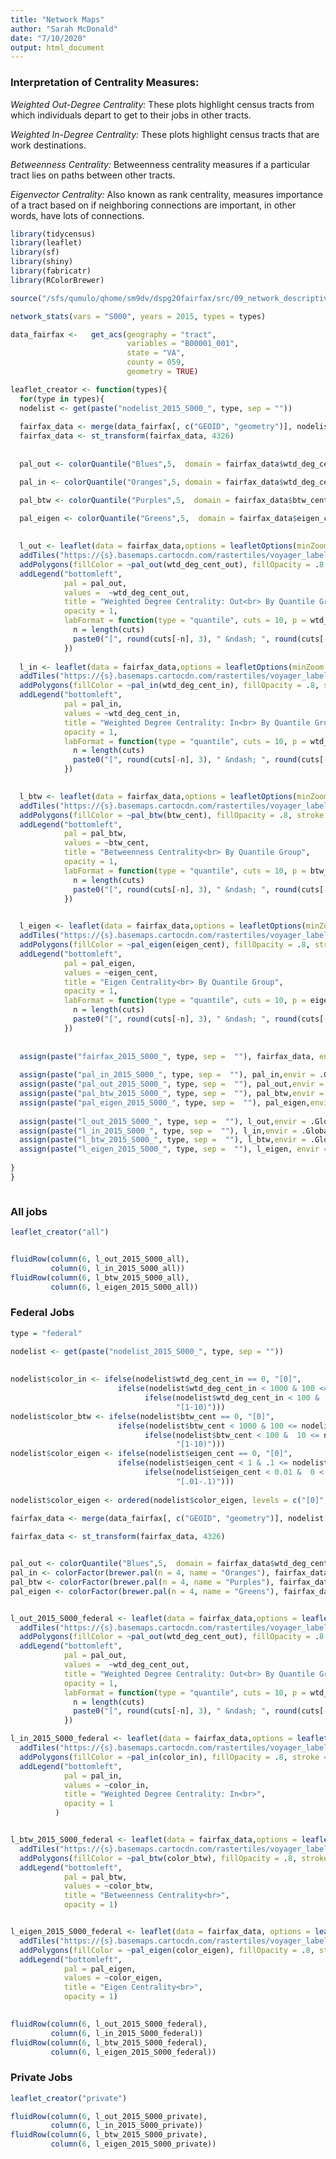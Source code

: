 ```yaml
---
title: "Network Maps"
author: "Sarah McDonald"
date: "7/10/2020"
output: html_document
---
```


### Interpretation of Centrality Measures:

_Weighted Out-Degree Centrality:_ These plots highlight census tracts from which individuals depart to get to their jobs in other tracts.

_Weighted In-Degree Centrality:_ These plots highlight census tracts that are work destinations.

_Betweenness Centrality:_ Betweenness centrality measures if a particular tract lies on paths between other tracts. 

_Eigenvector Centrality:_ Also known as rank centrality, measures importance of a tract based on if neighboring connections are important, in other words, have lots of connections.

```r
library(tidycensus)
library(leaflet)
library(sf)
library(shiny)
library(fabricatr)
library(RColorBrewer)

source("/sfs/qumulo/qhome/sm9dv/dspg20fairfax/src/09_network_descriptives/network_functions.R")

network_stats(vars = "S000", years = 2015, types = types)

data_fairfax <-   get_acs(geography = "tract",
                          variables = "B00001_001",
                          state = "VA",
                          county = 059, 
                          geometry = TRUE)

leaflet_creator <- function(types){
  for(type in types){
  nodelist <- get(paste("nodelist_2015_S000_", type, sep = ""))
  
  fairfax_data <- merge(data_fairfax[, c("GEOID", "geometry")], nodelist[, c("tract", "wtd_deg_cent_out", "wtd_deg_cent_in", "btw_cent", "eigen_cent")], by.x= "GEOID", by.y = "tract", all = TRUE)
  fairfax_data <- st_transform(fairfax_data, 4326)
  
  
  pal_out <- colorQuantile("Blues",5,  domain = fairfax_data$wtd_deg_cent_out)

  pal_in <- colorQuantile("Oranges",5, domain = fairfax_data$wtd_deg_cent_in)

  pal_btw <- colorQuantile("Purples",5,  domain = fairfax_data$btw_cent)

  pal_eigen <- colorQuantile("Greens",5,  domain = fairfax_data$eigen_cent)
  
  
  l_out <- leaflet(data = fairfax_data,options = leafletOptions(minZoom = 10))%>%
  addTiles("https://{s}.basemaps.cartocdn.com/rastertiles/voyager_labels_under/{z}/{x}/{y}.png") %>%
  addPolygons(fillColor = ~pal_out(wtd_deg_cent_out), fillOpacity = .8, stroke = FALSE) %>%
  addLegend("bottomleft", 
            pal = pal_out, 
            values =  ~wtd_deg_cent_out,
            title = "Weighted Degree Centrality: Out<br> By Quantile Group", 
            opacity = 1, 
            labFormat = function(type = "quantile", cuts = 10, p = wtd_deg_cent_out) {
              n = length(cuts)
              paste0("[", round(cuts[-n], 3), " &ndash; ", round(cuts[-1], 3), ")")
            })
  
  l_in <- leaflet(data = fairfax_data,options = leafletOptions(minZoom = 10))%>%
  addTiles("https://{s}.basemaps.cartocdn.com/rastertiles/voyager_labels_under/{z}/{x}/{y}.png") %>%
  addPolygons(fillColor = ~pal_in(wtd_deg_cent_in), fillOpacity = .8, stroke = FALSE) %>%
  addLegend("bottomleft", 
            pal = pal_in, 
            values = ~wtd_deg_cent_in,
            title = "Weighted Degree Centrality: In<br> By Quantile Group", 
            opacity = 1,
            labFormat = function(type = "quantile", cuts = 10, p = wtd_deg_cent_in) {
              n = length(cuts)
              paste0("[", round(cuts[-n], 3), " &ndash; ", round(cuts[-1], 3), ")")
            })

  
  l_btw <- leaflet(data = fairfax_data,options = leafletOptions(minZoom = 10))%>%
  addTiles("https://{s}.basemaps.cartocdn.com/rastertiles/voyager_labels_under/{z}/{x}/{y}.png") %>%
  addPolygons(fillColor = ~pal_btw(btw_cent), fillOpacity = .8, stroke = FALSE) %>%
  addLegend("bottomleft", 
            pal = pal_btw, 
            values = ~btw_cent,
            title = "Betweenness Centrality<br> By Quantile Group", 
            opacity = 1, 
            labFormat = function(type = "quantile", cuts = 10, p = btw_cent) {
              n = length(cuts)
              paste0("[", round(cuts[-n], 3), " &ndash; ", round(cuts[-1], 3), ")")
            })

  
  l_eigen <- leaflet(data = fairfax_data,options = leafletOptions(minZoom = 10))%>%
  addTiles("https://{s}.basemaps.cartocdn.com/rastertiles/voyager_labels_under/{z}/{x}/{y}.png") %>%
  addPolygons(fillColor = ~pal_eigen(eigen_cent), fillOpacity = .8, stroke = FALSE) %>%
  addLegend("bottomleft", 
            pal = pal_eigen, 
            values = ~eigen_cent,
            title = "Eigen Centrality<br> By Quantile Group", 
            opacity = 1, 
            labFormat = function(type = "quantile", cuts = 10, p = eigen_cent) {
              n = length(cuts)
              paste0("[", round(cuts[-n], 3), " &ndash; ", round(cuts[-1], 3), ")")
            })
  
  
  assign(paste("fairfax_2015_S000_", type, sep =  ""), fairfax_data, envir = .GlobalEnv)
  
  assign(paste("pal_in_2015_S000_", type, sep =  ""), pal_in,envir = .GlobalEnv)
  assign(paste("pal_out_2015_S000_", type, sep =  ""), pal_out,envir = .GlobalEnv)
  assign(paste("pal_btw_2015_S000_", type, sep =  ""), pal_btw,envir = .GlobalEnv)
  assign(paste("pal_eigen_2015_S000_", type, sep =  ""), pal_eigen,envir = .GlobalEnv)
  
  assign(paste("l_out_2015_S000_", type, sep =  ""), l_out,envir = .GlobalEnv)
  assign(paste("l_in_2015_S000_", type, sep =  ""), l_in,envir = .GlobalEnv)
  assign(paste("l_btw_2015_S000_", type, sep =  ""), l_btw,envir = .GlobalEnv)
  assign(paste("l_eigen_2015_S000_", type, sep =  ""), l_eigen, envir = .GlobalEnv)
  
}
}



```

### All jobs

```r

leaflet_creator("all")


fluidRow(column(6, l_out_2015_S000_all), 
         column(6, l_in_2015_S000_all))
fluidRow(column(6, l_btw_2015_S000_all), 
         column(6, l_eigen_2015_S000_all))
```

### Federal Jobs

```r

type = "federal"

nodelist <- get(paste("nodelist_2015_S000_", type, sep = ""))
  
  
nodelist$color_in <- ifelse(nodelist$wtd_deg_cent_in == 0, "[0]", 
                        ifelse(nodelist$wtd_deg_cent_in < 1000 & 100 <= nodelist$wtd_deg_cent_in, "[100-1000)",
                              ifelse(nodelist$wtd_deg_cent_in < 100 &  10 <= nodelist$wtd_deg_cent_in, "[10-100)", 
                                     "[1-10)")))
nodelist$color_btw <- ifelse(nodelist$btw_cent == 0, "[0]", 
                        ifelse(nodelist$btw_cent < 1000 & 100 <= nodelist$btw_cent, "[100-1000)",
                              ifelse(nodelist$btw_cent < 100 &  10 <= nodelist$btw_cent, "[10-100)", 
                                     "[1-10)")))
nodelist$color_eigen <- ifelse(nodelist$eigen_cent == 0, "[0]", 
                        ifelse(nodelist$eigen_cent < 1 & .1 <= nodelist$eigen_cent, "[.1-1)",
                              ifelse(nodelist$eigen_cent < 0.01 &  0 < nodelist$eigen_cent, "(0-.01)", 
                                     "[.01-.1)")))
  
nodelist$color_eigen <- ordered(nodelist$color_eigen, levels = c("[0]", "(0-.01)","[.01-.1)", "[.1-1)"))

fairfax_data <- merge(data_fairfax[, c("GEOID", "geometry")], nodelist[, c("tract", "wtd_deg_cent_out", "wtd_deg_cent_in", "btw_cent", "eigen_cent", "color_in", "color_btw","color_eigen")], by.x= "GEOID", by.y = "tract", all = TRUE)
  
fairfax_data <- st_transform(fairfax_data, 4326)


pal_out <- colorQuantile("Blues",5,  domain = fairfax_data$wtd_deg_cent_out)
pal_in <- colorFactor(brewer.pal(n = 4, name = "Oranges"), fairfax_data$color_in)
pal_btw <- colorFactor(brewer.pal(n = 4, name = "Purples"), fairfax_data$color_btw)
pal_eigen <- colorFactor(brewer.pal(n = 4, name = "Greens"), fairfax_data$color_eigen)


l_out_2015_S000_federal <- leaflet(data = fairfax_data,options = leafletOptions(minZoom = 10))%>%
  addTiles("https://{s}.basemaps.cartocdn.com/rastertiles/voyager_labels_under/{z}/{x}/{y}.png") %>%
  addPolygons(fillColor = ~pal_out(wtd_deg_cent_out), fillOpacity = .8, stroke = FALSE) %>%
  addLegend("bottomleft", 
            pal = pal_out, 
            values =  ~wtd_deg_cent_out,
            title = "Weighted Degree Centrality: Out<br> By Quantile Group", 
            opacity = 1, 
            labFormat = function(type = "quantile", cuts = 10, p = wtd_deg_cent_out) {
              n = length(cuts)
              paste0("[", round(cuts[-n], 3), " &ndash; ", round(cuts[-1], 3), ")")
            })

l_in_2015_S000_federal <- leaflet(data = fairfax_data,options = leafletOptions(minZoom = 10))%>%
  addTiles("https://{s}.basemaps.cartocdn.com/rastertiles/voyager_labels_under/{z}/{x}/{y}.png") %>%
  addPolygons(fillColor = ~pal_in(color_in), fillOpacity = .8, stroke = FALSE) %>%
  addLegend("bottomleft", 
            pal = pal_in, 
            values = ~color_in,
            title = "Weighted Degree Centrality: In<br>", 
            opacity = 1
          )


l_btw_2015_S000_federal <- leaflet(data = fairfax_data,options = leafletOptions(minZoom = 10))%>%
  addTiles("https://{s}.basemaps.cartocdn.com/rastertiles/voyager_labels_under/{z}/{x}/{y}.png") %>%
  addPolygons(fillColor = ~pal_btw(color_btw), fillOpacity = .8, stroke = FALSE) %>%
  addLegend("bottomleft", 
            pal = pal_btw, 
            values = ~color_btw,
            title = "Betweenness Centrality<br>", 
            opacity = 1)


l_eigen_2015_S000_federal <- leaflet(data = fairfax_data, options = leafletOptions(minZoom = 10))%>%
  addTiles("https://{s}.basemaps.cartocdn.com/rastertiles/voyager_labels_under/{z}/{x}/{y}.png") %>%
  addPolygons(fillColor = ~pal_eigen(color_eigen), fillOpacity = .8, stroke = FALSE) %>%
  addLegend("bottomleft", 
            pal = pal_eigen, 
            values = ~color_eigen,
            title = "Eigen Centrality<br>", 
            opacity = 1)
  

fluidRow(column(6, l_out_2015_S000_federal), 
         column(6, l_in_2015_S000_federal))
fluidRow(column(6, l_btw_2015_S000_federal), 
         column(6, l_eigen_2015_S000_federal))
```

### Private Jobs

```r
leaflet_creator("private")

fluidRow(column(6, l_out_2015_S000_private), 
         column(6, l_in_2015_S000_private))
fluidRow(column(6, l_btw_2015_S000_private), 
         column(6, l_eigen_2015_S000_private))
```

